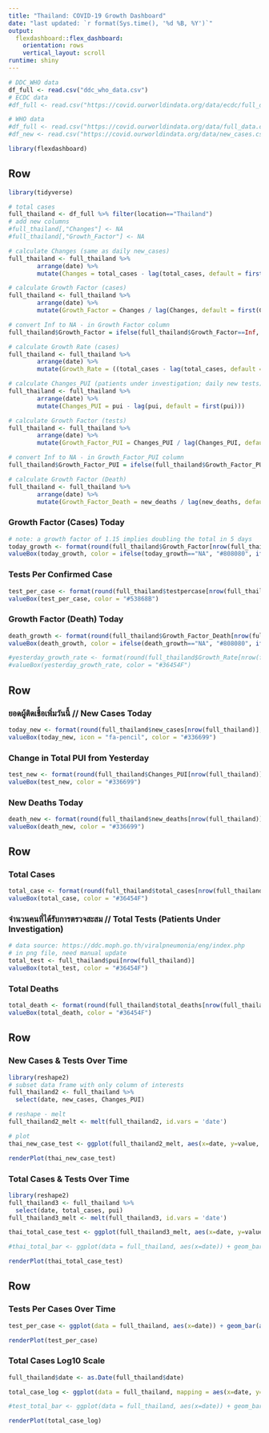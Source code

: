 ```yaml
---
title: "Thailand: COVID-19 Growth Dashboard"
date: "last updated: `r format(Sys.time(), '%d %B, %Y')`"
output: 
  flexdashboard::flex_dashboard:
    orientation: rows
    vertical_layout: scroll
runtime: shiny
---
```


```r
# DDC_WHO data
df_full <- read.csv("ddc_who_data.csv")
# ECDC data
#df_full <- read.csv("https://covid.ourworldindata.org/data/ecdc/full_data.csv")

# WHO data
#df_full <- read.csv("https://covid.ourworldindata.org/data/full_data.csv")
#df_new <- read.csv("https://covid.ourworldindata.org/data/new_cases.csv")
```

```r
library(flexdashboard)
```

Row
-----------------------------------------------------------------------

```r
library(tidyverse)

# total cases
full_thailand <- df_full %>% filter(location=="Thailand")
# add new columns
#full_thailand[,"Changes"] <- NA
#full_thailand[,"Growth_Factor"] <- NA

# calculate Changes (same as daily new_cases)
full_thailand <- full_thailand %>%
        arrange(date) %>%
        mutate(Changes = total_cases - lag(total_cases, default = first(total_cases)))

# calculate Growth Factor (cases)
full_thailand <- full_thailand %>%
        arrange(date) %>%
        mutate(Growth_Factor = Changes / lag(Changes, default = first(Changes)))

# convert Inf to NA - in Growth Factor column
full_thailand$Growth_Factor = ifelse(full_thailand$Growth_Factor==Inf, NA, full_thailand$Growth_Factor)

# calculate Growth Rate (cases)
full_thailand <- full_thailand %>% 
        arrange(date) %>% 
        mutate(Growth_Rate = ((total_cases - lag(total_cases, default = first(total_cases))) / lag(total_cases, default = first(total_cases)))*100)

# calculate Changes_PUI (patients under investigation; daily new tests)
full_thailand <- full_thailand %>% 
        arrange(date) %>% 
        mutate(Changes_PUI = pui - lag(pui, default = first(pui)))

# calculate Growth Factor (tests)
full_thailand <- full_thailand %>% 
        arrange(date) %>% 
        mutate(Growth_Factor_PUI = Changes_PUI / lag(Changes_PUI, default = first(Changes_PUI)))

# convert Inf to NA - in Growth_Factor_PUI column
full_thailand$Growth_Factor_PUI = ifelse(full_thailand$Growth_Factor_PUI==Inf, NA, full_thailand$Growth_Factor_PUI)

# calculate Growth Factor (Death)
full_thailand <- full_thailand %>%
        arrange(date) %>%
        mutate(Growth_Factor_Death = new_deaths / lag(new_deaths, default = first(new_deaths)))

```


### Growth Factor (Cases) Today

```r
# note: a growth factor of 1.15 implies doubling the total in 5 days
today_growth <- format(round(full_thailand$Growth_Factor[nrow(full_thailand)], 2), nsmall = 2)
valueBox(today_growth, color = ifelse(today_growth=="NA", "#808080", ifelse(today_growth < 1.15, "#33cc33", "#FF3300")))
```

### Tests Per Confirmed Case
```r
test_per_case <- format(round(full_thailand$testpercase[nrow(full_thailand)], 2), nsmall = 2)
valueBox(test_per_case, color = "#53868B")
```

### Growth Factor (Death) Today

```r
death_growth <- format(round(full_thailand$Growth_Factor_Death[nrow(full_thailand)], 2), nsmall = 0)
valueBox(death_growth, color = ifelse(death_growth=="NA", "#808080", ifelse(death_growth < 1.15, "#33cc33", "#FF3300")))

#yesterday_growth_rate <- format(round(full_thailand$Growth_Rate[nrow(full_thailand)], 2), nsmall = 0)
#valueBox(yesterday_growth_rate, color = "#36454F")
```


Row
-----------------------------------------------------------------------


### ยอดผู้ติดเชื้อเพิ่มวันนี้ // New Cases Today

```r
today_new <- format(round(full_thailand$new_cases[nrow(full_thailand)], 2), nsmall = 0)
valueBox(today_new, icon = "fa-pencil", color = "#336699")
```

### Change in Total PUI from Yesterday
```r
test_new <- format(round(full_thailand$Changes_PUI[nrow(full_thailand)], 2), nsmall = 0)
valueBox(test_new, color = "#336699")
```

### New Deaths Today

```r
death_new <- format(round(full_thailand$new_deaths[nrow(full_thailand)], 2), nsmall = 0)
valueBox(death_new, color = "#336699")
```

Row
-----------------------------------------------------------------------

### Total Cases
```r
total_case <- format(round(full_thailand$total_cases[nrow(full_thailand)], 2), nsmall = 0)
valueBox(total_case, color = "#36454F")
```


### จำนวนคนที่ได้รับการตรวจสะสม //  Total Tests (Patients Under Investigation) 

```r
# data source: https://ddc.moph.go.th/viralpneumonia/eng/index.php
# in png file, need manual update
total_test <- full_thailand$pui[nrow(full_thailand)]
valueBox(total_test, color = "#36454F")
```

### Total Deaths

```r
total_death <- format(round(full_thailand$total_deaths[nrow(full_thailand)], 2), nsmall = 0)
valueBox(total_death, color = "#36454F")
```

Row
-----------------------------------------------------------------------
### New Cases & Tests Over Time

```r
library(reshape2)
# subset data frame with only column of interests
full_thailand2 <- full_thailand %>%
  select(date, new_cases, Changes_PUI)

# reshape - melt
full_thailand2_melt <- melt(full_thailand2, id.vars = 'date')

# plot
thai_new_case_test <- ggplot(full_thailand2_melt, aes(x=date, y=value, fill=variable)) + geom_bar(stat = 'identity', position = 'dodge') + scale_fill_manual(values =  c("red", "black"), labels = c("New Cases", "New Tests")) + theme_classic() + labs(title = "New Cases & New Tests", subtitle = "Jan 21 - present", y = "Numbers" ,fill = "Cases & Tests") + theme(axis.text.x = element_blank())

renderPlot(thai_new_case_test)
```

### Total Cases & Tests Over Time

```r
library(reshape2)
full_thailand3 <- full_thailand %>%
  select(date, total_cases, pui)
full_thailand3_melt <- melt(full_thailand3, id.vars = 'date')

thai_total_case_test <- ggplot(full_thailand3_melt, aes(x=date, y=value, fill=variable)) + geom_bar(stat = 'identity', position = 'dodge') + scale_fill_manual(values =  c("orange", "black"), labels = c("Total Cases", "Total Tests")) + theme_classic() + labs(title = "Total Cases & Total Tests", subtitle = "Jan 21 - present", y = "Numbers" ,fill = "Cases & Tests") + theme(axis.text.x = element_blank())

#thai_total_bar <- ggplot(data = full_thailand, aes(x=date)) + geom_bar(aes(y=total_cases), stat = "identity", size=1, fill="#36454F", color = "white", alpha = 1.0) + labs(title = "Total Cases", subtitle = "Jan 21 - present") + theme_classic() + theme(axis.text.x = element_blank())

renderPlot(thai_total_case_test)
```

Row
----------------------------------------------------------------------
### Tests Per Cases Over Time
```r
test_per_case <- ggplot(data = full_thailand, aes(x=date)) + geom_bar(aes(y=testpercase), stat = "identity", size=2, fill="#53868B", color = "white", alpha = 1.0) + labs(title = "Tests Per Case", subtitle = "Jan 21 - present") + theme_classic() + theme(axis.text.x = element_blank())

renderPlot(test_per_case)
```

### Total Cases Log10 Scale

```r

full_thailand$date <- as.Date(full_thailand$date)

total_case_log <- ggplot(data = full_thailand, mapping = aes(x=date, y=total_cases)) + geom_point(color = "green") + scale_y_continuous(trans = 'log10') + scale_x_date(date_labels = '%d, %b', date_breaks = '2 day') + theme(axis.text.x = element_text(angle = 90, hjust = 1), axis.text.y = element_text(colour = 'whitesmoke'), panel.background = element_rect(fill = 'black'), panel.grid.major = element_line(colour = 'black'), panel.grid.minor = element_line(colour = 'black'), plot.background = element_rect(fill = 'black'), plot.title = element_text(color = 'green'), plot.subtitle = element_text(color = 'light grey')) + labs(x = "Date", y = "Total Cases (Log10)", title = "Total Cases in Thailand", subtitle = "Jan 21 - Apr 30") + expand_limits(y = c(0,10000), x = as.Date(c("2020-01-21", "2020-04-30")))

#test_total_bar <- ggplot(data = full_thailand, aes(x=date)) + geom_bar(aes(y=pui), stat = "identity", size=1, fill="#36454F", color = "white", alpha = 1.0) + labs(title = "Total Tests", subtitle = "Jan 21 - present") + theme_classic() + theme(axis.text.x = element_blank())

renderPlot(total_case_log)
```
